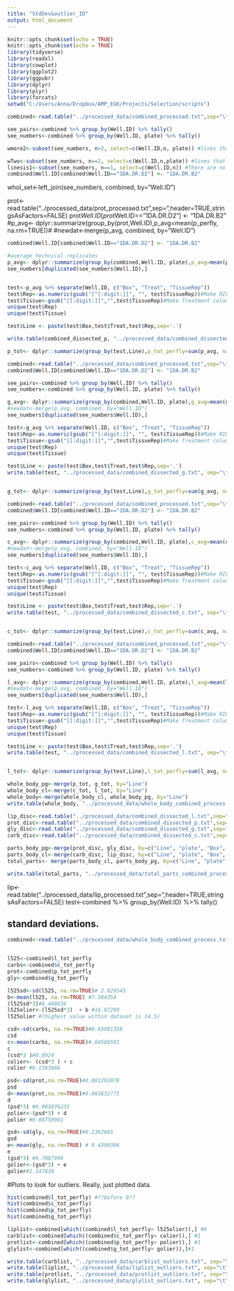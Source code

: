 ---
title: "StdDev&outlier_ID"
output: html_document
---

```{r setup, include=FALSE}
knitr::opts_chunk$set(echo = TRUE)
knitr::opts_chunk$set(echo = TRUE)
library(tidyverse)
library(readxl)
library(cowplot)
library(ggplot2)
library(ggpubr)
library(dplyr)
library(plyr)
library(forcats)
setwd("C:/Users/Anna/Dropbox/AMP_EGK/Projects/Selection/scripts")

combined<-read.table("../processed_data/combined_processed.txt",sep="\t",header=TRUE,stringsAsFactors=FALSE)

see_pairs<-combined %>% group_by(Well.ID) %>% tally()
see_numbers<-combined %>% group_by(Well.ID, plate) %>% tally()

wmore2<-subset(see_numbers, n>2, select=c(Well.ID,n, plate)) #lines that have more than 2 replicates

wTwo<-subset(see_numbers, n==2, select=c(Well.ID,n,plate)) #lines that have 2 replicates
linesis1<-subset(see_numbers, n==1, select=c(Well.ID,n)) #There are no lines that have 1 replicate
combined$Well.ID[combined$Well.ID=="1DA.DR.D2"] <- "1DA.DR.B2"

```
whol_set<-left_join(see_numbers, combined, by="Well.ID")

prot<-read.table("../processed_data/prot_processed.txt",sep="\t",header=TRUE,stringsAsFactors=FALSE)
prot$Well.ID[prot$Well.ID=="1DA.DR.D2"] <- "1DA.DR.B2"
#p_avg<- dplyr::summarize(group_by(prot,Well.ID),p_avg=mean(p_perfly, na.rm=TRUE))#
#newdat<-merge(p_avg, combined, by="Well.ID")

```{r}
combined$Well.ID[combined$Well.ID=="1DA.DR.D2"] <- "1DA.DR.B2"

#average technical replicates
p_avg<- dplyr::summarize(group_by(combined,Well.ID, plate),p_avg=mean(p_perfly, na.rm = TRUE))#
see_numbers[duplicated(see_numbers$Well.ID),]


test<-p_avg %>% separate(Well.ID, c("Box", "Treat", "TissueRep"))
test$Rep<-as.numeric(gsub("[^[:digit:]]", "", test$TissueRep))#Make RIL column
test$Tissue<-gsub("[[:digit:]]","",test$TissueRep)#Make Treatment column
unique(test$Rep)
unique(test$Tissue)

test$Line <- paste(test$Box,test$Treat,test$Rep,sep='.')

write.table(combined_dissected_p, "../processed_data/combined_dissected_p.txt", sep="\t")#USE THIS

p_tot<- dplyr::summarize(group_by(test,Line),p_tot_perfly=sum(p_avg, na.rm = TRUE))#
```


```{r}
combined<-read.table("../processed_data/combined_processed.txt",sep="\t",header=TRUE,stringsAsFactors=FALSE)
combined$Well.ID[combined$Well.ID=="1DA.DR.D2"] <- "1DA.DR.B2"

see_pairs<-combined %>% group_by(Well.ID) %>% tally()
see_numbers<-combined %>% group_by(Well.ID, plate) %>% tally()

g_avg<- dplyr::summarize(group_by(combined,Well.ID, plate),g_avg=mean(g_perfly, na.rm = TRUE))#
#newdat<-merge(p_avg, combined, by="Well.ID")
see_numbers[duplicated(see_numbers$Well.ID),]

test<-g_avg %>% separate(Well.ID, c("Box", "Treat", "TissueRep"))
test$Rep<-as.numeric(gsub("[^[:digit:]]", "", test$TissueRep))#Make RIL column
test$Tissue<-gsub("[[:digit:]]","",test$TissueRep)#Make Treatment column
unique(test$Rep)
unique(test$Tissue)

test$Line <- paste(test$Box,test$Treat,test$Rep,sep='.')
write.table(test, "../processed_data/combined_dissected_g.txt", sep="\t")#USE THIS


g_tot<- dplyr::summarize(group_by(test,Line),g_tot_perfly=sum(g_avg, na.rm = TRUE))#
```

```{r}
combined<-read.table("../processed_data/combined_processed.txt",sep="\t",header=TRUE,stringsAsFactors=FALSE)
combined$Well.ID[combined$Well.ID=="1DA.DR.D2"] <- "1DA.DR.B2"

see_pairs<-combined %>% group_by(Well.ID) %>% tally()
see_numbers<-combined %>% group_by(Well.ID, plate) %>% tally()

c_avg<- dplyr::summarize(group_by(combined,Well.ID, plate),c_avg=mean(c_perfly, na.rm = TRUE))#
#newdat<-merge(p_avg, combined, by="Well.ID")
see_numbers[duplicated(see_numbers$Well.ID),]

test<-c_avg %>% separate(Well.ID, c("Box", "Treat", "TissueRep"))
test$Rep<-as.numeric(gsub("[^[:digit:]]", "", test$TissueRep))#Make RIL column
test$Tissue<-gsub("[[:digit:]]","",test$TissueRep)#Make Treatment column
unique(test$Rep)
unique(test$Tissue)

test$Line <- paste(test$Box,test$Treat,test$Rep,sep='.')
write.table(test, "../processed_data/combined_dissected_c.txt", sep="\t")#USE THIS


c_tot<- dplyr::summarize(group_by(test,Line),c_tot_perfly=sum(c_avg, na.rm = TRUE))#
```

```{r}
combined<-read.table("../processed_data/combined_processed.txt",sep="\t",header=TRUE,stringsAsFactors=FALSE)
combined$Well.ID[combined$Well.ID=="1DA.DR.D2"] <- "1DA.DR.B2"

see_pairs<-combined %>% group_by(Well.ID) %>% tally()
see_numbers<-combined %>% group_by(Well.ID, plate) %>% tally()

l_avg<- dplyr::summarize(group_by(combined,Well.ID, plate),l_avg=mean(l_perfly, na.rm = TRUE))#
#newdat<-merge(p_avg, combined, by="Well.ID")
see_numbers[duplicated(see_numbers$Well.ID),]

test<-l_avg %>% separate(Well.ID, c("Box", "Treat", "TissueRep"))
test$Rep<-as.numeric(gsub("[^[:digit:]]", "", test$TissueRep))#Make RIL column
test$Tissue<-gsub("[[:digit:]]","",test$TissueRep)#Make Treatment column
unique(test$Rep)
unique(test$Tissue)

test$Line <- paste(test$Box,test$Treat,test$Rep,sep='.')
write.table(test, "../processed_data/combined_dissected_l.txt", sep="\t")#USE THIS


l_tot<- dplyr::summarize(group_by(test,Line),l_tot_perfly=sum(l_avg, na.rm = TRUE))#
```

```{r}
whole_body_pg<-merge(p_tot, g_tot, by="Line")
whole_body_cl<-merge(c_tot, l_tot, by="Line")
whole_body<-merge(whole_body_cl, whole_body_pg, by="Line")
write.table(whole_body, "../processed_data/whole_body_combined_process.txt", sep="\t")
```

```{r}
lip_disc<-read.table("../processed_data/combined_dissected_l.txt",sep="\t",header=TRUE,stringsAsFactors=FALSE)
prot_disc<-read.table("../processed_data/combined_dissected_p.txt",sep="\t",header=TRUE,stringsAsFactors=FALSE)
gly_disc<-read.table("../processed_data/combined_dissected_g.txt",sep="\t",header=TRUE,stringsAsFactors=FALSE)
carb_disc<-read.table("../processed_data/combined_dissected_c.txt",sep="\t",header=TRUE,stringsAsFactors=FALSE)

parts_body_pg<-merge(prot_disc, gly_disc, by=c("Line", "plate", "Box", "Treat", "Rep", "Tissue", "TissueRep"))
parts_body_cl<-merge(carb_disc, lip_disc, by=c("Line", "plate", "Box", "Treat", "Rep", "Tissue", "TissueRep"))
total_parts<- merge(parts_body_cl, parts_body_pg, by=c("Line", "plate", "Box", "Treat", "Rep", "Tissue", "TissueRep"))

write.table(total_parts, "../processed_data/total_parts_combined_process.txt", sep="\t")

```


lip<-read.table("../processed_data/lip_processed.txt",sep="\t",header=TRUE,stringsAsFactors=FALSE)
test<-combined %>% group_by(Well.ID) %>% tally()

## standard deviations. 
```{r}
combined<-read.table("../processed_data/whole_body_combined_process.txt",sep="\t",header=TRUE,stringsAsFactors=FALSE)


l525<-combined$l_tot_perfly
carbs<-combined$c_tot_perfly
prot<-combined$p_tot_perfly
gly<-combined$g_tot_perfly

l525sd<-sd(l525, na.rm=TRUE)# 2.829545
b<-mean(l525, na.rm=TRUE) #7.584354
(l525sd*3)#8.488636
l525olier<-(l525sd*3)  + b #16.07299
l525olier #(highest value within dataset is 14.5)

csd<-sd(carbs, na.rm=TRUE)#0.03081358
csd
c<-mean(carbs, na.rm=TRUE)#.04586591
c
(csd*3 )#0.0924
colier<- (csd*3 ) + c
colier #0.1383066

psd<-sd(prot,na.rm=TRUE)#0.001292078
psd
d<-mean(prot,na.rm=TRUE)#0.003632775
d
(psd*3) #0.003876235
polier<-(psd*3) + d
polier #0.00750901

gsd<-sd(gly, na.rm=TRUE)#0.2362665
gsd
e<-mean(gly, na.rm=TRUE) # 0.4390386
e
(gsd*3) #0.7087996
golier<-(gsd*3) + e 
golier#1.147838
```


#Plots to look for outliers. Really, just plotted data.
```{r}
hist(combined$l_tot_perfly) #??before 0??
hist(combined$c_tot_perfly)
hist(combined$p_tot_perfly)
hist(combined$g_tot_perfly)

liplist<-combined[which((combined$l_tot_perfly> l525olier)),] #0
carblist<-combined[which((combined$c_tot_perfly> colier)),] #1
protlist<-combined[which((combined$p_tot_perfly> polier)),] #1
glylist<-combined[which((combined$g_tot_perfly> golier)),]#1

write.table(carblist, "../processed_data/carblist_outliers.txt", sep="\t")
write.table(liplist, "../processed_data/liplist_outliers.txt", sep="\t")
write.table(protlist, "../processed_data/protlist_outliers.txt", sep="\t")
write.table(glylist, "../processed_data/glylist_outliers.txt", sep="\t")
```


